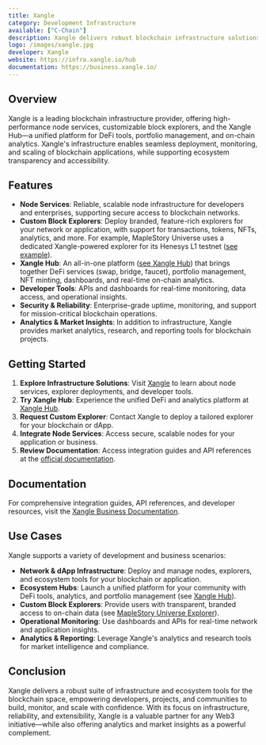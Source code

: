 ```yaml
---
title: Xangle
category: Development Infrastructure
available: ["C-Chain"]
description: Xangle delivers robust blockchain infrastructure solutions—including node services, custom block explorers, and the all-in-one Xangle Hub—empowering projects to deploy, monitor, and scale on Avalanche and beyond. Analytics and market insights are also available as a complement to its infrastructure offerings.
logo: /images/xangle.jpg
developer: Xangle
website: https://infra.xangle.io/hub
documentation: https://business.xangle.io/
---
```


## Overview
Xangle is a leading blockchain infrastructure provider, offering high-performance node services, customizable block explorers, and the Xangle Hub—a unified platform for DeFi tools, portfolio management, and on-chain analytics. Xangle's infrastructure enables seamless deployment, monitoring, and scaling of blockchain applications, while supporting ecosystem transparency and accessibility.

## Features
- **Node Services**: Reliable, scalable node infrastructure for developers and enterprises, supporting secure access to blockchain networks.
- **Custom Block Explorers**: Deploy branded, feature-rich explorers for your network or application, with support for transactions, tokens, NFTs, analytics, and more. For example, MapleStory Universe uses a dedicated Xangle-powered explorer for its Henesys L1 testnet ([see example](https://msu-testnet-explorer.xangle.io/)).
- **Xangle Hub**: An all-in-one platform ([see Xangle Hub](https://infra.xangle.io/hub)) that brings together DeFi services (swap, bridge, faucet), portfolio management, NFT minting, dashboards, and real-time on-chain analytics.
- **Developer Tools**: APIs and dashboards for real-time monitoring, data access, and operational insights.
- **Security & Reliability**: Enterprise-grade uptime, monitoring, and support for mission-critical blockchain operations.
- **Analytics & Market Insights**: In addition to infrastructure, Xangle provides market analytics, research, and reporting tools for blockchain projects.

## Getting Started
1. **Explore Infrastructure Solutions**: Visit [Xangle](https://xangle.io/en) to learn about node services, explorer deployments, and developer tools.
2. **Try Xangle Hub**: Experience the unified DeFi and analytics platform at [Xangle Hub](https://infra.xangle.io/hub).
3. **Request Custom Explorer**: Contact Xangle to deploy a tailored explorer for your blockchain or dApp.
4. **Integrate Node Services**: Access secure, scalable nodes for your application or business.
5. **Review Documentation**: Access integration guides and API references at the [official documentation](https://business.xangle.io/).

## Documentation
For comprehensive integration guides, API references, and developer resources, visit the [Xangle Business Documentation](https://business.xangle.io/).

## Use Cases
Xangle supports a variety of development and business scenarios:
- **Network & dApp Infrastructure**: Deploy and manage nodes, explorers, and ecosystem tools for your blockchain or application.
- **Ecosystem Hubs**: Launch a unified platform for your community with DeFi tools, analytics, and portfolio management (see [Xangle Hub](https://infra.xangle.io/hub)).
- **Custom Block Explorers**: Provide users with transparent, branded access to on-chain data (see [MapleStory Universe Explorer](https://msu-testnet-explorer.xangle.io/)).
- **Operational Monitoring**: Use dashboards and APIs for real-time network and application insights.
- **Analytics & Reporting**: Leverage Xangle's analytics and research tools for market intelligence and compliance.

## Conclusion
Xangle delivers a robust suite of infrastructure and ecosystem tools for the blockchain space, empowering developers, projects, and communities to build, monitor, and scale with confidence. With its focus on infrastructure, reliability, and extensibility, Xangle is a valuable partner for any Web3 initiative—while also offering analytics and market insights as a powerful complement.

